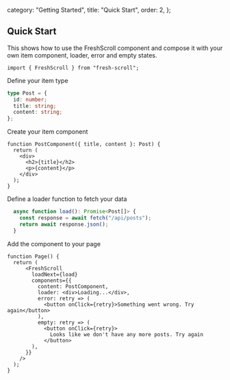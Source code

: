   category: "Getting Started",
  title: "Quick Start",
  order: 2,
};

## Quick Start

This shows how to use the FreshScroll component and compose it with your own item component, loader, error and empty states.

```tsx
import { FreshScroll } from "fresh-scroll";
```

Define your item type

```ts
type Post = {
  id: number;
  title: string;
  content: string;
};
```

Create your item component

```tsx
function PostComponent({ title, content }: Post) {
  return (
    <div>
      <h2>{title}</h2>
      <p>{content}</p>
    </div>
  );
}
```

Define a loader function to fetch your data

```ts
  async function load(): Promise<Post[]> {
    const response = await fetch("/api/posts");
    return await response.json();
  }
```

Add the component to your page

```tsx
function Page() {
  return (
      <FreshScroll
        loadNext={load}
        components={{
          content: PostComponent,
          loader: <div>Loading...</div>,
          error: retry => (
            <button onClick={retry}>Something went wrong. Try again</button>
          ),
          empty: retry => (
            <button onClick={retry}>
              Looks like we don't have any more posts. Try again
            </button>
        ),
      }}
    />
  );
}
```